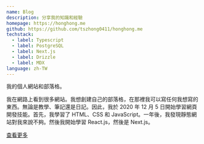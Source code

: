 ```yaml
---
name: Blog
description: 分享我的知識和經驗
homepage: https://honghong.me
github: https://github.com/tszhong0411/honghong.me
techstack:
  - label: Typescript
  - label: PostgreSQL
  - label: Next.js
  - label: Drizzle
  - label: MDX
language: zh-TW
---
```


我的個人網站和部落格。

我在網路上看到很多網站。我想創建自己的部落格，在那裡我可以寫任何我想寫的東西。無論是教學、筆記還是日記。因此，我於 2020 年 12 月 5 日開始學習網頁開發技能。首先，我學習了 HTML、CSS 和 JavaScript。一年後，我發現靜態網站對我來說不夠。然後我開始學習 React.js，然後是 Next.js。

[查看更多](/about)
